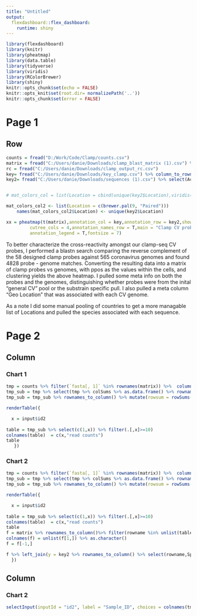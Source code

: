 ```yaml
---
title: "Untitled"
output: 
  flexdashboard::flex_dashboard:
    runtime: shiny
---
```


```r
library(flexdashboard)
library(knitr)
library(pheatmap)
library(data.table)
library(tidyverse)
library(viridis)
library(RColorBrewer)
library(shiny)
knitr::opts_chunk$set(echo = FALSE)
knitr::opts_knit$set(root.dir= normalizePath('..'))
knitr::opts_chunk$set(error = FALSE)

```

Page 1
===================================== 

Row
-----------------------------------------------------------------------

```r

counts = fread("D:/Work/Code/Clamp/counts.csv")
matrix = fread("C:/Users/danie/Downloads/clamp_blast_matrix (1).csv") %>% as.data.frame() %>% column_to_rownames("qseqid")
rc = fread("C:/Users/danie/Downloads/clamp_output_rc.csv")
key= fread("C:/Users/danie/Downloads/key_clamp.csv") %>% column_to_rownames("Name")
key2= fread("C:/Users/danie/Downloads/sequences (1).csv") %>% select(Accession,Location,Species_mini) %>% right_join(colnames(matrix) %>% as.data.frame() %>% rename(Accession = ".")) %>% filter(Location!="#N/A") %>% column_to_rownames("Accession")


# mat_colors_col = list(Location = cbind(unique(key2$Location),viridis(length((unique(key2$Location))))))

mat_colors_col2 <- list(Location = c(brewer.pal(9, "Paired")))
    names(mat_colors_col2$Location) <- unique(key2$Location)

xx = pheatmap(t(matrix),annotation_col = key,annotation_row = key2,show_rownames = F,show_colnames = F,
         cutree_cols = 4,annotation_names_row = T,main = "Clamp CV probes vs CV genomes",annotation_colors = mat_colors_col2,
         annotation_legend = T,fontsize = 7)

```

To better characterize the cross-reactivity amongst our clamp-seq CV probes, I performed a blastn search comparing the reverse complement of the 58 designed clamp probes against 565 coronavirus genomes and found 4828 probe - genome matches. Converting the resulting data into a matrix of clamp probes vs genomes, with ppos as the values within the cells, and clustering yields the above heatmap. I pulled some meta info on both the probes and the genomes, distinguishing whether probes were from the inital "general CV" pool or the substrain specific pull. I also pulled a meta column "Geo Location" that was associated with each CV genome.

As a note I did some manual pooling of countries to get a more managable list of Locations and pulled the species associated with each sequence.


Page 2
===================================== 

Column {data-width=650}
-----------------------------------------------------------------------

### Chart 1

```r
tmp = counts %>% filter(`fasta[, 1]` %in% rownames(matrix)) %>%  column_to_rownames("fasta[, 1]")
tmp_sub = tmp %>% select(tmp %>% colSums %>% as.data.frame() %>% rownames_to_column()%>%  filter(. >=10) %>% select(rowname) %>% unlist() %>% as.character())
tmp_sub = tmp_sub %>% rownames_to_column() %>% mutate(rowsum = rowSums(.[2:23])) %>% filter(rowsum>=10) %>% select(-rowsum)

renderTable({

  x = input$id2
  
table = tmp_sub %>% select(c(1,x)) %>% filter(.[,x]>=10)
colnames(table)  = c(x,"read counts")
table
   })

```

### Chart 2
```r
tmp = counts %>% filter(`fasta[, 1]` %in% rownames(matrix)) %>%  column_to_rownames("fasta[, 1]")
tmp_sub = tmp %>% select(tmp %>% colSums %>% as.data.frame() %>% rownames_to_column()%>%  filter(. >=10) %>% select(rowname) %>% unlist() %>% as.character())
tmp_sub = tmp_sub %>% rownames_to_column() %>% mutate(rowsum = rowSums(.[2:23])) %>% filter(rowsum>=10) %>% select(-rowsum)

renderTable({

  x = input$id2
  
table = tmp_sub %>% select(c(1,x)) %>% filter(.[,x]>=10)
colnames(table)  = c(x,"read counts")
table
f = matrix %>% rownames_to_column()%>% filter(rowname %in% unlist(table[1])) %>% t() %>% as.data.frame(stringsAsFactors = FALSE) %>%  rownames_to_column()
colnames(f) = unlist(f[1,]) %>% as.character()
f = f[-1,]

f %>% left_join(y = key2 %>% rownames_to_column() %>% select(rowname,Species_mini)) %>% filter(!is.na(Species_mini)) %>%select(-rowname)  %>% group_by(Species_mini) %>% arrange_all() %>% filter(row_number() == n())
  })

```


Column {data-width=350}
-----------------------------------------------------------------------

### Chart 2

```r
selectInput(inputId = "id2", label = "Sample_ID", choices = colnames(tmp_sub))

```